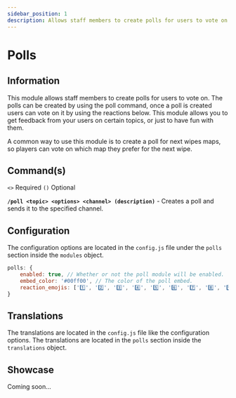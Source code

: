 ```yaml
---
sidebar_position: 1
description: Allows staff members to create polls for users to vote on.
---
```



# Polls

## Information

This module allows staff members to create polls for users to vote on. The polls can be created by using the poll command, once a poll is created users can vote on it by using the reactions below. This module allows you to get feedback from your users on certain topics, or just to have fun with them.

A common way to use this module is to create a poll for next wipes maps, so players can vote on which map they prefer for the next wipe.

## Command(s)

`<>` Required `()` Optional

**`/poll <topic> <options> <channel> (description)`** - Creates a poll and sends it to the specified channel.

## Configuration

The configuration options are located in the `config.js` file under the `polls` section inside the `modules` object.

```js title="config.js → modules → polls"
polls: {
	enabled: true, // Whether or not the poll module will be enabled.
	embed_color: '#00ff00', // The color of the poll embed.
	reaction_emojis: ['1️⃣', '2️⃣', '3️⃣', '4️⃣', '5️⃣', '6️⃣', '7️⃣', '8️⃣', '9️⃣', '🔟'], // These emojis are used for the poll reactions.
}
```

## Translations

The translations are located in the `config.js` file like the configuration options. The translations are located in the `polls` section inside the `translations` object.

## Showcase

Coming soon...
